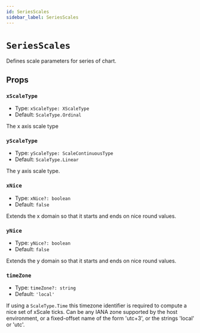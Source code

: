 ```yaml
---
id: SeriesScales
sidebar_label: SeriesScales
---
```


# `SeriesScales`

Defines scale parameters for series of chart.

## Props

### `xScaleType`
- Type: <code>xScaleType: XScaleType</code>
- Default: `ScaleType.Ordinal`

The x axis scale type

### `yScaleType`
- Type: <code>yScaleType: ScaleContinuousType</code>
- Default: `ScaleType.Linear`

The y axis scale type.

### `xNice`
- Type: <code>xNice?: boolean</code>
- Default: `false`

Extends the x domain so that it starts and ends on nice round values.

### `yNice`
- Type: <code>yNice?: boolean</code>
- Default: `false`

Extends the y domain so that it starts and ends on nice round values.

### `timeZone`
- Type: <code>timeZone?: string</code>
- Default: `'local'`

If using a `ScaleType.Time` this timezone identifier is required to compute a nice set of xScale ticks. Can be any IANA zone supported by the host environment, or a fixed-offset name of the form 'utc+3', or the strings 'local' or 'utc'.

